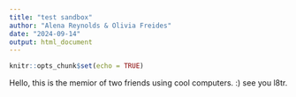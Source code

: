 ```yaml
---
title: "test sandbox"
author: "Alena Reynolds & Olivia Freides"
date: "2024-09-14"
output: html_document
---
```


```r
knitr::opts_chunk$set(echo = TRUE)
```

Hello, this is the memior of two friends using cool computers. :) see you l8tr.